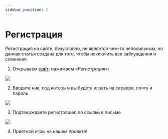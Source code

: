 ---
sidebar_position: 2
---

# Регистрация

Регистрация на сайте, безусловно, не является чем-то непосильным, но данная статья создана для того, чтобы исключить все заблуждения и сомнения.

1. Открываем [*сайт*](https://politcubes.com), нажимаем «*Регистрация*»:

![  ](https://sun9-2.userapi.com/impg/TX0Ef6ySbDWJ11xD81IsA8YDiZyVD4LwPOBmAQ/jF6ePYq_5J0.jpg?size=807x430&quality=96&sign=4ec5a72b1ce6ba7338c2be630878772d&type=album)

2. Вводите ник, под которым вы будете играть на сервере, почту и пароль

![  ](https://sun9-24.userapi.com/impg/ry4JK2gh_qs86dbhFL-wJ7jmm90yDTzxJC51zw/-sB57yFwhgE.jpg?size=807x454&quality=96&sign=187ae087d8ae3bda1d74992ab6bc39b3&type=album)

3. Подтверждаете регистрацию по ссылке в письме

![  ](https://sun9-28.userapi.com/impg/NeABPGrI-a-6wCfzokEKYqhC0zoY4SE-bW_TKw/dW8YFCa-UlA.jpg?size=465x171&quality=96&sign=bb38474607270b38f8e83c38e4cf830b&type=album)

4. Приятной игры на нашем проекте!